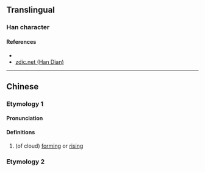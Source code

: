 {{character info/new}}
==Translingual==

===Han character===
{{Han char|rn=85|rad=水|as=09|sn=12|four=38146|canj=EORT|ids=⿰氵弇}}

====References====
* {{Han ref|kx=0635.050|dkj=17784|dj=1042.030|hdz=31682.010|uh=6E30|ud=28208|bh=DA4A|bd=55882}}
* [http://www.zdic.net/z/1d/js/6E30.htm zdic.net (Han Dian)]

----

==Chinese==
{{zh-forms}}

===Etymology 1===

====Pronunciation====
{{zh-pron
|m=yǎn
|c=jim2
|mc=y
|oc=y
|ma=
|cat=v
}}

====Definitions====
{{zh-hanzi}}

# (of cloud) [[form]]ing or [[rising]]

===Etymology 2===
{{zh-see|淹|v}}